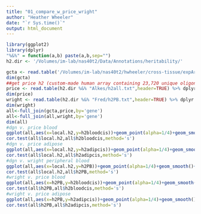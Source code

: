 ```yaml
---
title: "01_compare_w_price_wright"
author: "Heather Wheeler"
date: "`r Sys.time()`"
output: html_document
---
```


```r
library(ggplot2)
library(dplyr)
"%&%" = function(a,b) paste(a,b,sep="")
h2.dir <- '/Volumes/im-lab/nas40t2/Data/Annotations/heritability/'
```


```r
gcta <- read.table('/Volumes/im-lab/nas40t2/hwheeler/cross-tissue/expArch_DGN-WB_imputedGTs/DGN-WB.h2.all.models_FHSfdr0.05.all.Chr1-22_globalOtherChr.2015-03-18.txt',header=TRUE) %>% dplyr::select(gene,local.h2)
dim(gcta)
##get price h2 (custom-made human array containing 23,720 unique oligonucleotide probes, http://www.nature.com/nature/journal/v452/n7186/full/nature06758.html)
price <- read.table(h2.dir %&% "Alkes/h2all.txt",header=TRUE) %>% dplyr::rename(gene=gname)
dim(price)
wright <- read.table(h2.dir %&% "Fred/h2PB.txt",header=TRUE) %>% dplyr::rename(gene=gname)
dim(wright)
all<-full_join(gcta,price,by='gene')
all<-full_join(all,wright,by='gene')
dim(all)
#dgn v. price blood
ggplot(all,aes(x=local.h2,y=h2bloodcis))+geom_point(alpha=1/4)+geom_smooth()+theme_bw()
cor.test(all$local.h2,all$h2bloodcis,method='s')
#dgn v. price adipose
ggplot(all,aes(x=local.h2,y=h2adipcis))+geom_point(alpha=1/4)+geom_smooth()+theme_bw()
cor.test(all$local.h2,all$h2adipcis,method='s')
#dgn v. wright peripheral blood
ggplot(all,aes(x=local.h2,y=h2PB))+geom_point(alpha=1/4)+geom_smooth()+theme_bw()
cor.test(all$local.h2,all$h2PB,method='s')
#wright v. price blood
ggplot(all,aes(x=h2PB,y=h2bloodcis))+geom_point(alpha=1/4)+geom_smooth()+theme_bw()
cor.test(all$h2PB,all$h2bloodcis,method='s')
#wright v. price adipose
ggplot(all,aes(x=h2PB,y=h2adipcis))+geom_point(alpha=1/4)+geom_smooth()+theme_bw()
cor.test(all$h2PB,all$h2adipcis,method='s')
```
